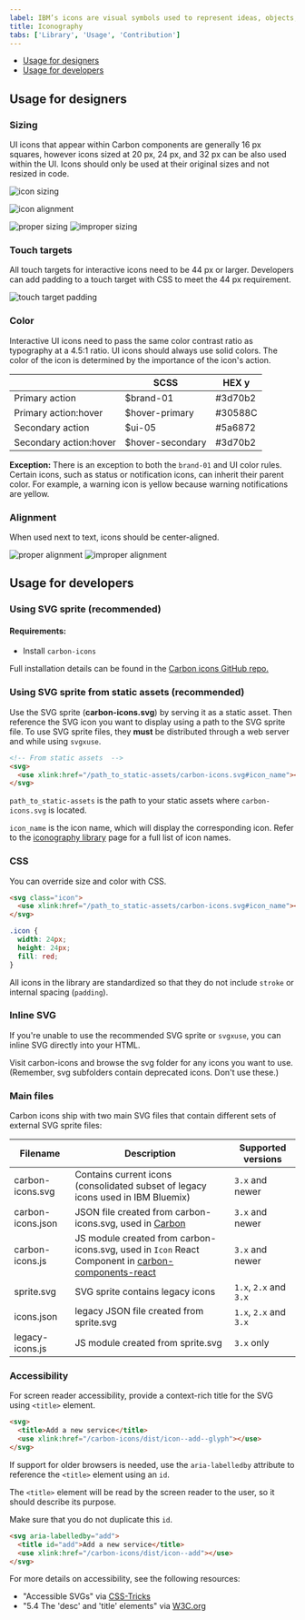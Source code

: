 ```yaml
---
label: IBM’s icons are visual symbols used to represent ideas, objects, or actions. They communicate messages at a glance, afford interactivity, and draw attention to important information.
title: Iconography
tabs: ['Library', 'Usage', 'Contribution']
---
```


<AnchorLinks>

- [Usage for designers](#usage-for-designers)
- [Usage for developers](#usage-for-developers)

</AnchorLinks>

## Usage for designers

### Sizing

UI icons that appear within Carbon components are generally 16 px squares, however icons sized at 20 px, 24 px, and 32 px can be also used within the UI. Icons should only be used at their original sizes and not resized in code.

<ImageComponent  cols="12">

![icon sizing](images/iconography_usage_sizing-alt.svg)

</ImageComponent>

<ImageComponent cols="12" caption="16 px and 20 px icons are optimized to feel balanced when paired with 14pt and 16pt IBM Plex. Use 24 px and 32 px when larger icons are needed.">

![icon alignment](images/iconography-usage-sizing-2.svg)

</ImageComponent>

<GridWrapper col_lg="8" flex="true">
  <DoDontExample
    correct="true"
    label="Do: use the correct icon size with IBM Plex.">
    <img src="images/iconography-usage-sizing-3.svg" alt="proper sizing" />
  </DoDontExample>
  <DoDontExample label="Don’t: alter the icon-text size ratio.">
    <img src="images/iconography-usage-sizing-4.svg" alt="improper sizing" />
  </DoDontExample>
</GridWrapper>

### Touch targets

All touch targets for interactive icons need to be 44 px or larger. Developers can add padding to a touch target with CSS to meet the 44 px requirement.

<ImageComponent  cols="4">

![touch target padding](images/iconography-usage-padding-6.svg)

</ImageComponent>

### Color

Interactive UI icons need to pass the same color contrast ratio as typography at a 4.5:1 ratio. UI icons should always use solid colors. The color of the icon is determined by the importance of the icon's action.

|                        | SCSS              | HEX y                                                     |
| ---------------------- | ----------------- | --------------------------------------------------------- |
| Primary action         | \$brand-01        | <ColorBlock showhex="true" size="xs">#3d70b2</ColorBlock> |
| Primary action:hover   | \$hover-primary   | <ColorBlock showhex="true" size="xs">#30588C</ColorBlock> |
| Secondary action       | \$ui-05           | <ColorBlock showhex="true" size="xs">#5a6872</ColorBlock> |
| Secondary action:hover | \$hover-secondary | <ColorBlock showhex="true" size="xs">#3d70b2</ColorBlock> |

**Exception:** There is an exception to both the `brand-01` and UI color rules. Certain icons, such as status or notification icons, can inherit their parent color. For example, a warning icon is yellow because warning notifications are yellow.

### Alignment

When used next to text, icons should be center-aligned.

<GridWrapper col_lg="8" flex="true">
  <DoDontExample
    correct="true"
    label="Do: center-align icons when they’re next to text.">
    <img src="images/iconography-usage-sizing-5.svg" alt="proper alignment" />
  </DoDontExample>
  <DoDontExample label="Don’t: baseline-align icons to the text.">
    <img src="images/iconography-usage-sizing-6.svg" alt="improper alignment" />
  </DoDontExample>
</GridWrapper>

## Usage for developers

### Using SVG sprite (recommended)

#### Requirements:

- Install `carbon-icons`

<p>Full installation details can be found in the <a href="https://github.com/ibm/carbon-icons" target="blank">Carbon icons GitHub repo.</a></p>

### Using SVG sprite from static assets (recommended)

Use the SVG sprite (**carbon-icons.svg**) by serving it as a static asset.
Then reference the SVG icon you want to display using a path to the SVG sprite file.
To use SVG sprite files, they **must** be distributed through a web server and while using `svgxuse`.

```html
<!-- From static assets  -->
<svg>
  <use xlink:href="/path_to_static-assets/carbon-icons.svg#icon_name"></use>
</svg>
```

`path_to_static-assets` is the path to your static assets where `carbon-icons.svg` is located.

`icon_name` is the icon name, which will display the corresponding icon. Refer to the [iconography library]("/guidelines/iconography") page for a full list of icon names.

### CSS

You can override size and color with CSS.

```html
<svg class="icon">
  <use xlink:href="/path_to_static-assets/carbon-icons.svg#icon_name"></use>
</svg>
```

```css
.icon {
  width: 24px;
  height: 24px;
  fill: red;
}
```

All icons in the library are standardized so that they do not include `stroke` or internal spacing (`padding`).

### Inline SVG

If you're unable to use the recommended SVG sprite or `svgxuse`, you can inline SVG directly into your HTML.

Visit carbon-icons and browse the svg folder for any icons you want to use. (Remember, svg subfolders contain deprecated icons. Don't use these.)

### Main files

Carbon icons ship with two main SVG files that contain different sets of external SVG sprite files:

| Filename          | Description                                                                                             | Supported versions     |
| ----------------- | ------------------------------------------------------------------------------------------------------- | ---------------------- |
| carbon-icons.svg  | Contains current icons (consolidated subset of legacy icons used in IBM Bluemix)                        | `3.x` and newer        |
| carbon-icons.json | JSON file created from carbon-icons.svg, used in [Carbon](/guidelines/iconography/library)              | `3.x` and newer        |
| carbon-icons.js   | JS module created from carbon-icons.svg, used in `Icon` React Component in [carbon-components-react](#) | `3.x` and newer        |
| sprite.svg        | SVG sprite contains legacy icons                                                                        | `1.x`, `2.x` and `3.x` |
| icons.json        | legacy JSON file created from sprite.svg                                                                | `1.x`, `2.x` and `3.x` |
| legacy-icons.js   | JS module created from sprite.svg                                                                       | `3.x` only             |

### Accessibility

For screen reader accessibility, provide a context-rich title for the SVG using `<title>` element.

```html
<svg>
  <title>Add a new service</title>
  <use xlink:href="/carbon-icons/dist/icon--add--glyph"></use>
</svg>
```

If support for older browsers is needed, use the `aria-labelledby` attribute to reference the `<title>` element using an `id`.

The `<title>` element will be read by the screen reader to the user, so it should describe its purpose.

Make sure that you do not duplicate this `id`.

```html
<svg aria-labelledby="add">
  <title id="add">Add a new service</title>
  <use xlink:href="/carbon-icons/dist/icon--add"></use>
</svg>
```

For more details on accessibility, see the following resources:

- "Accessible SVGs" via [CSS-Tricks](https://css-tricks.com/accessible-svgs/)
- "5.4 The 'desc' and 'title' elements" via [W3C.org](https://www.w3.org/TR/SVG11/struct.html#DescriptionAndTitleElements)
